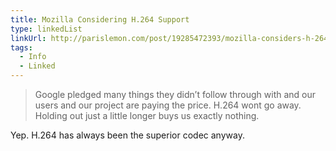 ```yaml
---
title: Mozilla Considering H.264 Support
type: linkedList
linkUrl: http://parislemon.com/post/19285472393/mozilla-considers-h-264-thanks-in-part-to-googles
tags:
  - Info
  - Linked
---
```


> Google pledged many things they didn’t follow through with and our users and our project are paying the price. H.264 wont go away. Holding out just a little longer buys us exactly nothing.

Yep. H.264 has always been the superior codec anyway.
